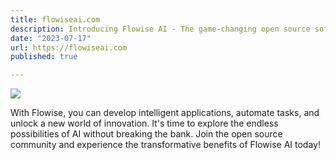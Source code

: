```yaml
---
title: flowiseai.com
description: Introducing Flowise AI - The game-changing open source software that brings the power of artificial intelligence within your reach, completely free of cost! Designed with user-friendliness in mind, Flowise allows you to tap into the potential of AI with ease.
date: "2023-07-17"
url: https://flowiseai.com
published: true

---
```



[![](/flowiseai.jpg)](https://flowiseai.com)

With Flowise, you can develop intelligent applications, automate tasks, and unlock a new world of innovation. It's time to explore the endless possibilities of AI without breaking the bank. Join the open source community and experience the transformative benefits of Flowise AI today!
